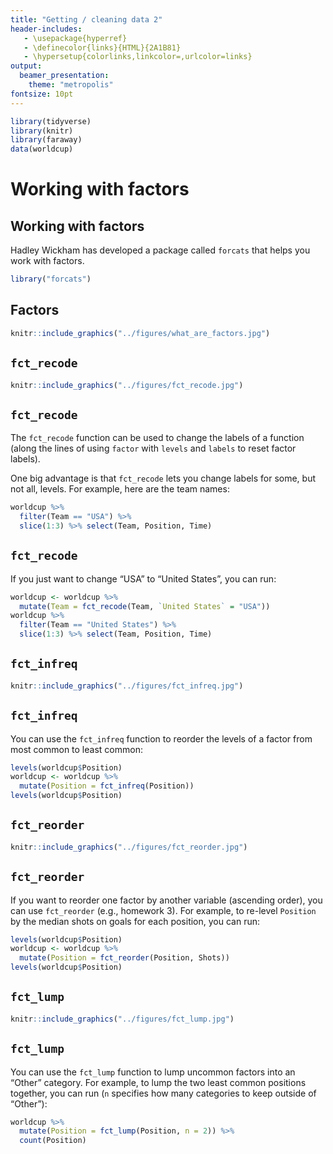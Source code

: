 ```yaml
---
title: "Getting / cleaning data 2"
header-includes:
   - \usepackage{hyperref}
   - \definecolor{links}{HTML}{2A1B81}
   - \hypersetup{colorlinks,linkcolor=,urlcolor=links}
output: 
  beamer_presentation:
    theme: "metropolis"
fontsize: 10pt
---
```


```r
library(tidyverse)
library(knitr)
library(faraway)
data(worldcup)
```

# Working with factors

## Working with factors

Hadley Wickham has developed a package called `forcats` that helps you work with
factors.

```r
library("forcats")
```

## Factors

```r
knitr::include_graphics("../figures/what_are_factors.jpg")
```

## `fct_recode`

```r
knitr::include_graphics("../figures/fct_recode.jpg")
```

## `fct_recode`

The `fct_recode` function can be used to change the labels of a function (along
the lines of using `factor` with `levels` and `labels` to reset factor labels).
\bigskip

One big advantage is that `fct_recode` lets you change labels for some, but not all, levels. For example, here are the team names:
\footnotesize
```r
worldcup %>% 
  filter(Team == "USA") %>%
  slice(1:3) %>% select(Team, Position, Time)
```

## `fct_recode`

If you just want to change "USA" to "United States", you can run: 

```r
worldcup <- worldcup %>%
  mutate(Team = fct_recode(Team, `United States` = "USA"))
worldcup %>%
  filter(Team == "United States") %>%
  slice(1:3) %>% select(Team, Position, Time)
```

## `fct_infreq`

```r
knitr::include_graphics("../figures/fct_infreq.jpg")
```

## `fct_infreq`

You can use the `fct_infreq` function to reorder the levels of a factor from most common to least common:

```r
levels(worldcup$Position)
worldcup <- worldcup %>%
  mutate(Position = fct_infreq(Position))
levels(worldcup$Position)
```

## `fct_reorder`

```r
knitr::include_graphics("../figures/fct_reorder.jpg")
```

## `fct_reorder`

If you want to reorder one factor by another variable (ascending order), you can use `fct_reorder` (e.g., homework 3). For example, to re-level `Position` by the median shots on goals for each position, you can run:

```r
levels(worldcup$Position)
worldcup <- worldcup %>%
  mutate(Position = fct_reorder(Position, Shots))
levels(worldcup$Position)
```

## `fct_lump`

```r
knitr::include_graphics("../figures/fct_lump.jpg")
```

## `fct_lump`

You can use the `fct_lump` function to lump uncommon factors into an "Other" category. For example, to lump the two least common positions together, you can run (`n` specifies how many categories to keep outside of "Other"): 

```r
worldcup %>%
  mutate(Position = fct_lump(Position, n = 2)) %>%
  count(Position)
```


